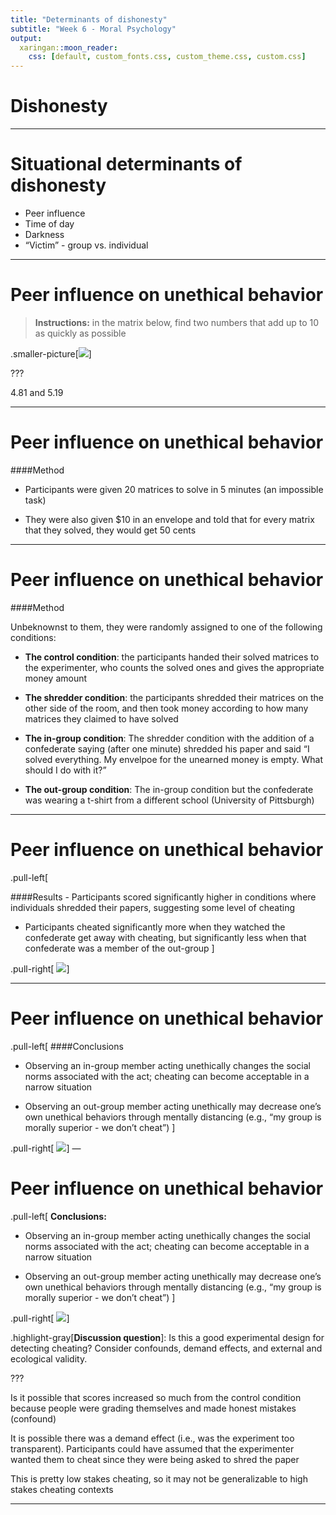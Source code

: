 ```yaml
---
title: "Determinants of dishonesty"
subtitle: "Week 6 - Moral Psychology"
output:
  xaringan::moon_reader:
    css: [default, custom_fonts.css, custom_theme.css, custom.css]
---
```


# Dishonesty


---

# Situational determinants of dishonesty

- Peer influence
- Time of day
- Darkness
- "Victim" - group vs. individual 



---

# Peer influence on unethical behavior

>**Instructions:** in the matrix below, find two numbers that add up to 10 as quickly as possible

.smaller-picture[![](images/matrix task.JPG)]

???

4.81 and 5.19

---

# Peer influence on unethical behavior

####Method

- Participants were given 20 matrices to solve in 5 minutes (an impossible task)

- They were also given $10 in an envelope and told that for every matrix that they solved, they would get 50 cents


---

# Peer influence on unethical behavior

####Method

Unbeknownst to them, they were randomly assigned to one of the following conditions: 

  - **The control condition**: the participants handed their solved matrices to the experimenter, who counts the solved ones and gives the appropriate money amount

  - **The shredder condition**: the participants shredded their matrices on the other side of the room, and then took money according to how many matrices they claimed to have solved
  
  - **The in-group condition**: The shredder condition with the addition of a confederate saying (after one minute) shredded his paper and said "I solved everything. My envelpoe for the unearned money is empty. What should I do with it?"
  
  - **The out-group condition**: The in-group condition but the confederate was wearing a t-shirt from a different school (University of Pittsburgh)
  

---

# Peer influence on unethical behavior

.pull-left[

####Results 
- Participants scored significantly higher in conditions where individuals shredded their papers, suggesting some level of cheating

- Participants cheated significantly more when they watched the confederate get away with cheating, but significantly less when that confederate was a member of the out-group 
]

.pull-right[
![](images/peer_influence_cheating.JPG)]

---


# Peer influence on unethical behavior


.pull-left[
####Conclusions 

- Observing an in-group member acting unethically changes the social norms associated with the act; cheating can become acceptable in a narrow situation

- Observing an out-group member acting unethically may decrease one's own unethical behaviors through mentally distancing (e.g., "my group is morally superior - we don't cheat")
]

.pull-right[
![](images/peer_influence_cheating.JPG)]
---



# Peer influence on unethical behavior


.pull-left[
**Conclusions:** 

- Observing an in-group member acting unethically changes the social norms associated with the act; cheating can become acceptable in a narrow situation

- Observing an out-group member acting unethically may decrease one's own unethical behaviors through mentally distancing (e.g., "my group is morally superior - we don't cheat")
]

.pull-right[
![](images/peer_influence_cheating.JPG)]

.highlight-gray[**Discussion question**]: Is this a good experimental design for detecting cheating? Consider confounds, demand effects, and external and ecological validity.

???

Is it possible that scores increased so much from the control condition because people were grading themselves and made honest mistakes (confound)

It is possible there was a demand effect (i.e., was the experiment too transparent). Participants could have assumed that the experimenter wanted them to cheat since they were being asked to shred the paper 

This is pretty low stakes cheating, so it may not be generalizable to high stakes cheating contexts

---
